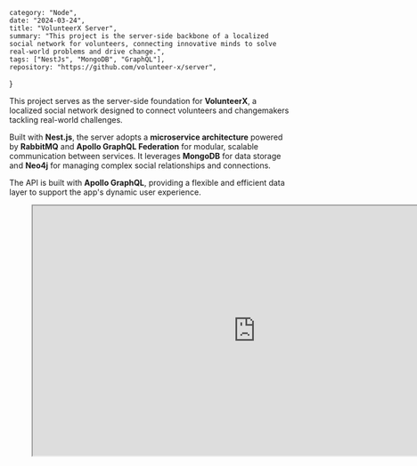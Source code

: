     category: "Node",
    date: "2024-03-24",
    title: "VolunteerX Server",
    summary: "This project is the server-side backbone of a localized social network for volunteers, connecting innovative minds to solve real-world problems and drive change.",
    tags: ["NestJs", "MongoDB", "GraphQL"],
    repository: "https://github.com/volunteer-x/server",
}

This project serves as the server-side foundation for **VolunteerX**, a localized social network designed to connect volunteers and changemakers tackling real-world challenges. 

Built with **Nest.js**, the server adopts a **microservice architecture** powered by **RabbitMQ** and **Apollo GraphQL Federation** for modular, scalable communication between services. It leverages **MongoDB** for data storage and **Neo4j** for managing complex social relationships and connections. 

The API is built with **Apollo GraphQL**, providing a flexible and efficient data layer to support the app's dynamic user experience.

<figure>
<iframe  width="800" height="450" src="https://embed.figma.com/board/M6UTvvENyl9mSHkhHO81Bb/SERVER-CONNECTIONS?node-id=0-1&embed-host=share" className='w-full' />
<figcaption className='text-sm text-gray-500'>Figure showing the network between microservices.</figcaption>
</figure>